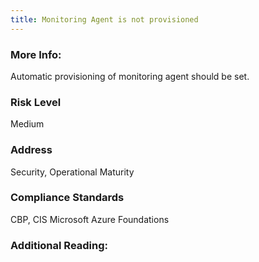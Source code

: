 ```yaml
---
title: Monitoring Agent is not provisioned
---
```


### More Info:

Automatic provisioning of monitoring agent should be set.

### Risk Level

Medium

### Address

Security, Operational Maturity

### Compliance Standards

CBP, CIS Microsoft Azure Foundations

### Additional Reading:
